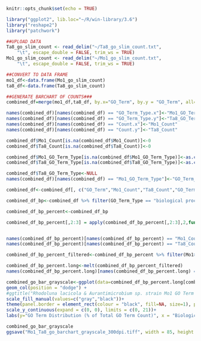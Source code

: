 
```{r setup, include=FALSE}
knitr::opts_chunk$set(echo = TRUE)
```

```{r}
library("ggplot2", lib.loc="~/R/win-library/3.6")
library("reshape2")
library("patchwork")

```

```{r}
##UPLOAD DATA
Ta8_go_slim_count <- read_delim("~/Ta8_go_slim_count.txt", 
    "\t", escape_double = FALSE, trim_ws = TRUE)
Mo1_go_slim_count <- read_delim("~/Mo1_go_slim_count.txt", 
    "\t", escape_double = FALSE, trim_ws = TRUE)

##CONVERT TO DATA FRAME
mo1_df<-data.frame(Mo1_go_slim_count)
ta8_df<-data.frame(Ta8_go_slim_count)
```


```{r, fig.width=20, fig.height=15}
##GENERATE BARCHART OF COUNTS###
combined_df=merge(mo1_df,ta8_df, by.x="GO_Term", by.y = "GO_Term", all=TRUE)

names(combined_df)[names(combined_df) == "GO_Term_Type.x"]<-"Mo1_GO_Term_Type"
names(combined_df)[names(combined_df) == "GO_Term_Type.y"]<-"Ta8_GO_Term_Type"
names(combined_df)[names(combined_df) == "Count.x"]<-"Mo1_Count"
names(combined_df)[names(combined_df) == "Count.y"]<-"Ta8_Count"

combined_df$Mo1_Count[is.na(combined_df$Mo1_Count)]<-0
combined_df$Ta8_Count[is.na(combined_df$Ta8_Count)]<-0

combined_df$Mo1_GO_Term_Type[is.na(combined_df$Mo1_GO_Term_Type)]<-as.character(combined_df$Ta8_GO_Term_Type[is.na(combined_df$Mo1_GO_Term_Type)])
combined_df$Ta8_GO_Term_Type[is.na(combined_df$Ta8_GO_Term_Type)]<-as.character(combined_df$Mo1_GO_Term_Type[is.na(combined_df$Ta8_GO_Term_Type)])

combined_df$Ta8_GO_Term_Type<-NULL
names(combined_df)[names(combined_df) == "Mo1_GO_Term_Type"]<-"GO_Term_Type"

combined_df<-combined_df[, c("GO_Term","Mo1_Count","Ta8_Count","GO_Term_Type")]

combined_df_bp<-combined_df %>% filter(GO_Term_Type == "biological process")

combined_df_bp_percent<-combined_df_bp

combined_df_bp_percent[,2:3] = apply(combined_df_bp_percent[,2:3],2,function(x){(x/sum(x))*100})


names(combined_df_bp_percent)[names(combined_df_bp_percent) == "Mo1_Count"]<-"Mo1"
names(combined_df_bp_percent)[names(combined_df_bp_percent) == "Ta8_Count"]<-"Ta8"

combined_df_bp_percent_filtered<-combined_df_bp_percent %>% filter(Mo1>1 | Ta8>1)

combined_df_bp_percent.long<-melt(combined_df_bp_percent_filtered)
names(combined_df_bp_percent.long)[names(combined_df_bp_percent.long) == "variable"]<-"Species"

combined_go_bar_grayscale<-ggplot(data=combined_df_bp_percent.long[combined_df_bp_percent.long$value>.05,], aes(x=GO_Term, y=value, fill=Species))+
geom_col(position = "dodge") +
#ggtitle("Rhodoluna lacicola & Aurantimicrobium sp. strain Mo1 GO Term Counts")+
scale_fill_manual(values=c("gray","black"))+
theme(panel.border = element_rect(colour = "black", fill=NA, size=1), panel.background = element_rect(fill = NA), legend.text=element_text(size=25),legend.title=element_text(size=25), plot.title = element_text(size=30, face="bold", margin=margin(10, 15, 10, 0), hjust=0.5), axis.text.x = element_text(angle=50, size=22, vjust=1, hjust=1), axis.title.x = element_text(size = 25, margin = margin(t = 10, r = 0, b = 0, l = 0)), axis.text.y = element_text(size=22), axis.title.y = element_text(size=25, margin = margin(t = 0, r = 20, b = 0, l = 0)), axis.ticks.length.x = unit(.25, "cm"), plot.margin = unit(c(1,1,1,5), "cm") )+
scale_y_continuous(expand = c(0, 0), limits = c(0, 21))+
labs(y="GO Term Distribution (% of Total GO Term Count)", x = "Biological Process GO-slim Term")

combined_go_bar_grayscale
ggsave("Mo1_Ta8_go_barchart_grayscale_300dpi.tiff", width = 85, height = 65, units = "mm", dpi=300, device="tiff", scale=6)
```

